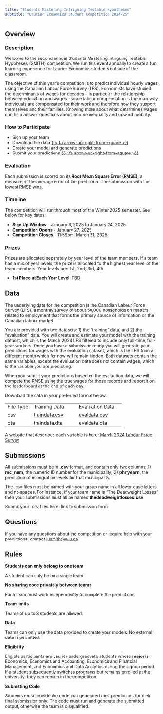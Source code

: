 ```yaml
---
title: "Students Mastering Intriguing Testable Hypotheses"
subtitle: "Laurier Economics Student Competition 2024-25"
---
```


## Overview

### Description

Welcome to the second annual Students Mastering Intriguing Testable Hypoheses (SMITH) competition.  We run this event annually to create a fun learning experience for Laurier Economics students outside of the classroom.

The objective of this year's competition is to predict individual hourly wages using the Canadian Labour Force Survey (LFS). Economists have studied the determinants of wages for decades - in particular the relationship between education and wages - since labour compensation is the main way individuals are compensated for their work and therefore how they support themselves and their families.  Knowing more about what determines wages can help answer questions about income inequality and upward mobility.

### How to Participate

-   Sign up your team <!-- [{{< fa arrow-up-right-from-square >}}](https://wlu.ca1.qualtrics.com/jfe/form/SV_7ZMqcJ1qKIHhwfI) -->
-   Download the data [{{< fa arrow-up-right-from-square >}}](#sec-data)
-   Create your model and generate predictions
-   Submit your predictions [{{< fa arrow-up-right-from-square >}}](#sec-submit)

### Evaluation

Each submission is scored on its **Root Mean Square Error (RMSE)**, a measure of the average error of the prediction. The submission with the lowest RMSE wins.

### Timeline

The competition will run through most of the Winter 2025 semester.  See below for key dates:

-   **Sign Up Window** - January 6, 2025 to January 24, 2025 
-   **Competition Opens** - January 27, 2025
-   **Competition Closes** - 11:59pm, March 21, 2025.

### Prizes

Prizes are allocated separately by year level of the team members. If a team has a mix of year levels, the prize is allocated to the highest year level of the team members. Year levels are: 1st, 2nd, 3rd, 4th.

-   **1st Place at Each Year Level**: TBD <!-- \$300 split between team members. -->

## Data {#sec-data}

The underlying data for the competition is the Canadian Labour Force Survey (LFS), a monthly survey of about 50,000 households on matters related to employment that forms the primary source of information on the Canadian labour market.  

You are provided with two datasets: 1) the "training" data, and 2) the "evaluation" data. You will create and estimate your model with the training dataset, which is the March 2024 LFS filtered to include only full-time, full-year workers.  Once you have a submission ready you will generate your predictions for wages with the evaluation dataset, which is the LFS from a different month which for now will remain hidden. Both datasets contain the same variables, except the evaluation data does not contain wages, which is the variable you are predicting.

When you submit your predictions based on the evaluation data, we will compute the RMSE using the true wages for those records and report it on the leaderboard at the end of each day.

Download the data in your preferred format below.

|           |                                   |                                   |
|----------------|----------------------------|----------------------------|
| File Type | Training Data                         | Evaluation Data                   |
| csv       | [traindata.csv](data/testdata.csv) | [evaldata.csv](data/evaldata.csv) |
| dta       | [traindata.dta](data/testdata.dta) | [evaldata.dta](data/evaldata.dta) |

A website that describes each variable is here: [March 2024 Labour Force Survey](https://borealisdata.ca/ddi_explore/index.html?siteUrl=https://borealisdata.ca&dvLocale=en&fileId=722312)

## Submissions {#sec-submit}

All submissions must be in **.csv** format, and contain only two columns: 1) **rec_num**, the numeric ID number for the municipality; 2) **phrlyearn**, the prediction of immigration levels for that municipality.

The .csv files must be named with your group name in all lower case letters and no spaces. For instance, if your team name is "The Deadweight Losses" then your submissions must all be named **thedeadweightlosses.csv**

Submit your .csv files here: link to submission form <!-- [link to submission form](https://forms.gle/azMhqbfM1xNsiK546) -->



## Questions

If you have any questions about the competition or require help with your predictions, contact <a href="mailto:jusmith@wlu.ca">jusmith@wlu.ca</a>

## Rules

**Students can only belong to one team**

A student can only be on a single team

**No sharing code privately between teams**

Each team must work independently to complete the predictions.

**Team limits**

Teams of up to 3 students are allowed.

**Data**

Teams can only use the data provided to create your models. No external data is permitted.

**Eligibility**

Eligible participants are Laurier undergraduate students whose **major** is Economics, Economics and Accounting, Economics and Financial Management, and Economics and Data Analytics during the signup period. If a student subsequently switches programs but remains enrolled at the university, they can remain in the competition.

**Submitting Code**

Students must provide the code that generated their predictions for their final submission only. The code must run and generate the submitted output, otherwise the team is disqualified.
